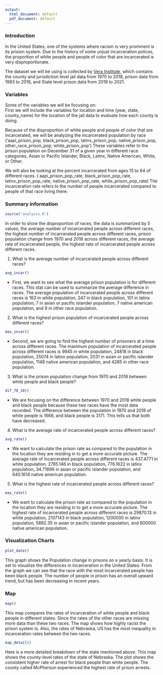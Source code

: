 ```yaml
---
output:
  html_document: default
  pdf_document: default
---
```


### Introduction

In the United States, one of the systems where racism is very prominent is its prision system. Due to the history of some unjust incarceration polices, the proportion of white people and people of color that are incarcerated is very disproportionate.  

The dataset we will be using is collected by [Vera Institute]('https://github.com/vera-institute/incarceration-trends#documentation'), which contains the county and jurisdiction level jail data from 1970 to 2018, prison data from 1983 to 2016, and State level prison data from 2019 to 2021.

### Variables
Some of the variables we will be focusing on:  
First we will include the variables for location and time (year, state, county_name) for the location of the jail data to evaluate how each county is doing.  

Because of the disproportion of white people and people of color that are incarcerated, we will be analyzing the incarcerated population by race ('aapi_prison_pop, black_prison_pop, latinx_prison_pop, native_prison_pop, other_race_prison_pop, white_prison_pop') 
These variables refer to the prison population on December 31 of a given year in different race categories, Asian or Pacific Islander, Black, Latinx, Native American, White, or Other.   

We will also be looking at the percent incarcerated from ages 15 to 64 of different races. (
aapi_prison_pop_rate, black_prison_pop_rate, latinx_prison_pop_rate, native_prison_pop_rate, white_prison_pop_rate) The incarceration rate refers to the number of people incarcerated compared to people of that race living there.


### Summary information

```r
source('analysis.R')
```

In order to show the disproportion of races, the data is summarized by 5 values, the average number of incarcerated people across different races, the highest number of incarcerated people across different races, prison population change from 1970 and 2018 across different races, the average rate of incarcerated people, the highest rate of incarcerated people across different races.

1. What is the average number of incarcerated people across different races?

```r
avg_incar()
```

- First, we want to see what the average prison population is for different races. This stat can be used to summarize the average difference in races. The average population of incarcerated people across different races is 163 in white population, 247 in black population, 101 in latinx population, 7 in asian or pacific islander population, 7 native american population, and 9 in other race population.

2. What is the highest prison population of incarcerated people across different races?

```r
max_incar()
```

- Second, we are going to find the highest number of prisoners at a time across different races. The maximum population of incarcerated people across different races is 9945 in white population, 24818 in black population, 25074 in latinx population, 2031 in asian or pacific islander population, 1148 native american population, and 4285 in other race population.

3. What is the prison population change from 1970 and 2018 between white people and black people?

```r
dif_70_18()
```

- We are focusing on the difference between 1970 and 2018 white people and black people because these two races have the most data recorded. The difference between the population in 1970 and 2018 of white people is 1666, and black people is 3171. This tells us that both have decreased.

4. What is the average rate of incarcerated people across different races?

```r
avg_rate()
```

- We want to calculate the prison rate as compared to the population in the location they are residing in to get a more accurate picture. The average rate of incarcerated people across different races is 437.4771	in white population, 2785.146 in black population, 776.1622 in latinx population, 34.71696 in asian or pacific islander population, and 640.1614 native american population.

5. What is the highest rate of incarcerated people across different races?

```r
max_rate()
```

- We want to calculate the prison rate as compared to the population in the location they are residing in to get a more accurate picture. The highest rate of incarcerated people across different races is 29870.13	in white population, 2107143 in black population, 1200000 in latinx population, 5882.35 in asian or pacific islander population, and 600000 native american population.


### Visualization Charts

```r
plot_date()
```

This graph shows the Population change in prisons on a yearly basis. It is set to visualize the differences in incarceration in the United States. From the graph we can see that the race with the most incarcerated people has been black people. The number of people in prison has an overall upward trend, but has been decreasing in recent years.


### Map

```r
map()
```

This map compares the rates of incarceration of white people and black people in different states. Since the rates of the other races are missing more data than these two races. The map shows how highly racist the prison system is. Also, the rates of Nebraska, US has the most inequality in incarceration rates between the two races.

```r
map_detail()
```

Here is a more detailed breakdown of the state mentioned above. This map shows the county-level rates of the state of Nebraska. The plot shows the consistent higher rate of arrest for black people than white people. The county called McPherson experienced the highest rate of prison arrests.
